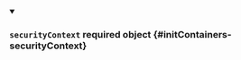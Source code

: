 
<details className="config-field" data-expandable="false" open>
<summary>

### `securityContext` <span class="config-field-required" data-required="false">required</span> <span class="config-field-type">object</span> <span class="config-field-default"></span> <span class="config-field-enum"></span> {#initContainers-securityContext}



</summary>



</details>
